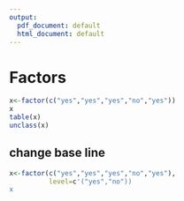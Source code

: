 ```yaml
---
output:
  pdf_document: default
  html_document: default
---
```

# Factors

```r
x<-factor(c("yes","yes","yes","no","yes"))
x
table(x)
unclass(x)
```
## change base line

```r
x<-factor(c("yes","yes","yes","no","yes"),
          level=c'("yes","no"))
x
```